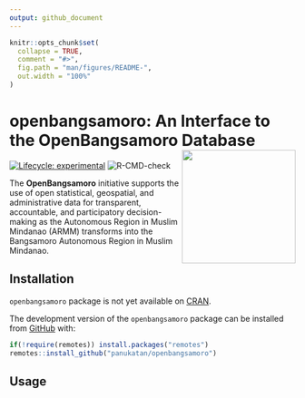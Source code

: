 ```yaml
---
output: github_document
---
```


<!-- README.md is generated from README.Rmd. Please edit that file -->

```r
knitr::opts_chunk$set(
  collapse = TRUE,
  comment = "#>",
  fig.path = "man/figures/README-",
  out.width = "100%"
)
```

# openbangsamoro: An Interface to the OpenBangsamoro Database <img src="man/figures/logo.png" width="200px" align="right" />

<!-- badges: start -->
[![Lifecycle: experimental](https://img.shields.io/badge/lifecycle-experimental-orange.svg)](https://www.tidyverse.org/lifecycle/#experimental)
![R-CMD-check](https://github.com/panukatan/openbangsamoro/workflows/R-CMD-check/badge.svg)
<!-- badges: end -->

The **OpenBangsamoro** initiative supports the use of open statistical, geospatial, and administrative data for transparent, accountable, and participatory decision-making as the Autonomous Region in Muslim Mindanao (ARMM) transforms into the Bangsamoro Autonomous Region in Muslim Mindanao.

## Installation

<!---
You can install the released version of openbangsamoro from [CRAN](https://CRAN.R-project.org) with:

``` r
install.packages("openbangsamoro")
```
--->

`openbangsamoro` package is not yet available on [CRAN](https://cran.r-projecdt.org).

The development version of the `openbangsamoro` package can be installed from [GitHub](https://github.com/panukatan/openbangsamoro) with:

```r
if(!require(remotes)) install.packages("remotes")
remotes::install_github("panukatan/openbangsamoro")
```

## Usage


